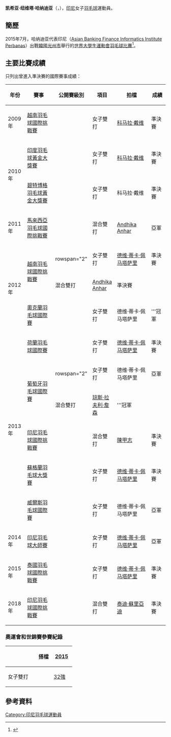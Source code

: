 {{noteTA|G1=Badminton}}
{{Infobox 羽球選手
| playername              = 凯希亚·纽维塔·哈纳迪亚<br/>{{lang|id|Keshya Nurvita Hanadia}}
| image                   = File:TOTAL BWF World Champs 2015 Day 2 Keshya Nurvita H.jpg
| size                    = 
| caption                 = 
| birth_name              = 
| date_of_birth           = {{birth_date_and_age|1988|12|21}}<ref name="PROFIL ATLET">[http://badmintonindonesia.org/app/profile/aktif.aspx?id=000003137 PROFIL ATLET - Keshya Nurvita Hanadia PBSI] {{Wayback|url=http://badmintonindonesia.org/app/profile/aktif.aspx?id=000003137 |date=20131202235813 }}{{id}}</ref>
| place_of_birth          = {{INA}}
| residence               =
| height                  = 
| weight                  = 
| handedness              = 
| country                 = {{INA}}
| years_intldebut         =
| years_started           = 
| coach                   = 
| event                   = 女子雙打、混合雙打
| highest_ranking         = 第26位（女雙-[[德维·蒂卡·佩马塔萨里|佩马塔萨里]]）
| date_of_highest_ranking = 2015年6月18日<ref name="highest-ranking">[http://bwfcontent.tournamentsoftware.com/ranking/player.aspx?id=9349&player=116108 BWF World Ranking - Ranking of Keshya Nurvita HANADIA (17156)]{{en}}</ref>
| current_ranking         = 第27位（女雙-[[德维·蒂卡·佩马塔萨里|佩马塔萨里]]）<br/>第254位（混雙-[[特里·庫沙揚托|特里·庫沙揚托]]）<br/>第469位（混雙-[[Didit_Juang|Juang]]）<br/>第773位（混雙-[[约纳森·苏亚达玛·达苏基|达苏基]]）
| date_of_current_ranking = 2015年7月9日<ref>[http://bwfcontent.tournamentsoftware.com/ranking/category.aspx?id=9349&category=475 BWF World Ranking - BWF世界排名榜 (7/9/2015) - Women's doubles] {{Webarchive|url=https://archive.is/20150709092409/http://bwfcontent.tournamentsoftware.com/ranking/category.aspx?id=9349&category=475 |date=2015-07-09 }}{{en}}</ref><ref>[http://bwfcontent.tournamentsoftware.com/ranking/category.aspx?id=9349&category=476 BWF World Ranking - BWF世界排名榜 (7/9/2015) - Mixed doubles] {{Wayback|url=http://bwfcontent.tournamentsoftware.com/ranking/category.aspx?id=9349&category=476 |date=20190713132735 }}{{en}}</ref>
| played                  = 78勝–56負（女雙）<br/>49勝–26負（混雙）
| titles                  = 
| bwf_profile             = 297F7487-7DE7-4B96-B69A-5ACD06D5D414
| bwf_id                  = 17156
| updated                 = 2015年7月13日
}}
{{MedalTableTop}}
{{MedalSport | 女子[[羽毛球|羽毛球]]}}
{{MedalCountry | {{INA}}}}
{{MedalBottom}}
'''凯希亚·纽维塔·哈纳迪亚'''（{{lang-id|'''Keshya Nurvita Hanadia'''}}，{{bd|1988年|12月21日|}}），[[印尼|印尼]]女子[[羽毛球|羽毛球]]運動員。

==簡歷==
2015年7月，哈纳迪亚代表印尼（[[Asian_Banking_Finance_Informatics_Institute_Perbanas|Asian Banking Finance Informatics Institute Perbanas]]）出戰[[韓國|韓國]][[光州市|光州市]]舉行的[[2015年夏季世界大學生運動會|世界大學生運動會]][[2015年夏季世界大學生運動會羽球比賽|羽毛球比賽]]<ref name="gwangju">{{cite web|title=Biography Overview - HANADIA Keshya Nurvita|url=http://www.gwangju2015.com/IRS/eng/zb/engzb_badminton_biography_overview_n6307536_hanadia_keshya_nurvita.htm|publisher=2015 Gwangju Summer Universiade Organizing Committee|deadurl=yes|archiveurl=https://web.archive.org/web/20150924045419/http://www.gwangju2015.com/IRS/eng/zb/engzb_badminton_biography_overview_n6307536_hanadia_keshya_nurvita.htm|archivedate=2015-09-24|accessdate=2015-07-13}}{{en}}</ref>。

==主要比賽成績==
只列出曾進入準決賽的國際賽事成績：
{| class=wikitable style="text-align:center; font-size:small;" 
!width="50"|年份
!width="180"|賽事
!width="80"|公開賽級別
!width="60"|項目
!width="150"|拍檔
!width="50"|成績
|-
!rowspan="1"|2009年
|[[2009年越南羽毛球國際挑戰賽|越南羽毛球國際挑戰賽]]
|{{BWFIC}}
|女子雙打
|[[科马拉·戴维|科马拉·戴维]]
|bgcolor="#b8860b"|準決賽
|-
!rowspan="2"|2010年
|[[2010年印度羽毛球黃金大獎賽|印度羽毛球黃金大獎賽]]
|{{BWFGPG}}
|女子雙打
|[[科马拉·戴维|科马拉·戴维]]
|bgcolor="#b8860b"|準決賽
|-
|[[2010年碧特博格羽毛球黃金大獎賽|碧特博格羽毛球黃金大獎賽]]
|{{BWFGPG}}
|女子雙打
|科马拉·戴维
|bgcolor="#b8860b"|準決賽
|-
!rowspan="1"|2011年
|[[2011年馬來西亞羽毛球國際挑戰賽|馬來西亞羽毛球國際挑戰賽]]
|{{BWFIC}}
|混合雙打
|[[Andhika_Anhar|Andhika Anhar]]
|bgcolor="silver"|亞軍
|-
!rowspan="3"|2012年
|rowspan="2"|[[2012年越南羽毛球國際挑戰賽|越南羽毛球國際挑戰賽]]
|rowspan="2" {{BWFIC}}
|女子雙打
|[[德维·蒂卡·佩马塔萨里|德维·蒂卡·佩马塔萨里]]
|bgcolor="#b8860b"|準決賽
|-
|混合雙打
|[[Andhika_Anhar|Andhika Anhar]]
|bgcolor="#b8860b"|準決賽
|-
|[[2012年奧克蘭羽毛球國際賽|奧克蘭羽毛球國際賽]]
|{{BWFIS}}
|女子雙打
|德维·蒂卡·佩马塔萨里
|bgcolor="gold"|'''冠軍
|-
!rowspan="6"|2013年
|[[2013年荷蘭羽毛球國際賽|荷蘭羽毛球國際賽]]
|{{BWFIC}}
|女子雙打
|[[德维·蒂卡·佩马塔萨里|德维·蒂卡·佩马塔萨里]]
|bgcolor="#b8860b"|準決賽
|-
|rowspan="2"|[[2013年葡萄牙羽毛球國際賽|葡萄牙羽毛球國際賽]]
|rowspan="2" {{BWFIS}}
|女子雙打
|德维·蒂卡·佩马塔萨里
|bgcolor="silver"|亞軍
|-
|混合雙打
|{{flagicon|GER}} [[琼斯·拉夫利·詹森|琼斯·拉夫利·詹森]]
|bgcolor="gold"|'''冠軍
|-
|[[2013年印度尼西亞羽毛球國際挑戰賽|印尼羽毛球國際挑戰賽]]
|{{BWFIC}}
|混合雙打
|[[陳甲志|陳甲志]]
|bgcolor="#b8860b"|準決賽
|-
|[[2013年蘇格蘭羽毛球大獎賽|蘇格蘭羽毛球大獎賽]]
|{{BWFGP}}
|女子雙打
|[[德维·蒂卡·佩马塔萨里|德维·蒂卡·佩马塔萨里]]
|bgcolor="#b8860b"|準決賽
|-
|[[2013年威爾斯羽毛球國際賽|威爾斯羽毛球國際賽]]
|{{BWFIC}}
|女子雙打
|德维·蒂卡·佩马塔萨里
|bgcolor="silver"|亞軍
|-
!rowspan="1"|2014年
|[[2014年印度尼西亞羽毛球大師賽|印尼羽毛球大師賽]]
|{{BWFGPG}}
|女子雙打
|[[德维·蒂卡·佩马塔萨里|德维·蒂卡·佩马塔萨里]]
|bgcolor="silver"|亞軍
|-
!rowspan="1"|2015年
|[[2015年泰國羽毛球國際挑戰賽|泰國羽毛球國際挑戰賽]]
|{{BWFIC}}
|女子雙打
|[[德维·蒂卡·佩马塔萨里|德维·蒂卡·佩马塔萨里]]
|bgcolor="#b8860b"|準決賽
|-
!rowspan="1"|2018年
|[[2018年印度尼西亞羽毛球國際挑戰賽|印尼羽毛球國際挑戰賽]]
|{{BWFIC}}
|混合雙打
|[[泰迪·蘇里亞迪|泰迪·蘇里亞迪]]
|bgcolor="#b8860b"|準決賽
|}
{{BWF賽事級別索引}}

===奧運會和世錦賽參賽紀錄===
{| class=wikitable style="text-align:center; font-size:small;" 
!
!搭檔
!width="50"|[[2015年世界羽毛球錦標賽|2015]]
|-
!width="80"|女子雙打
|align="left"|{{nowrap|[[德维·蒂卡·佩马塔萨里|佩马塔萨里]]}}
|[[2015年世界羽毛球錦標賽女子雙打項目|32強]]
|}

==參考資料==
{{Reflist}}

{{DEFAULTSORT:Hanadia, Keshya Nurvita}}
[[Category:印尼羽毛球運動員|Category:印尼羽毛球運動員]]